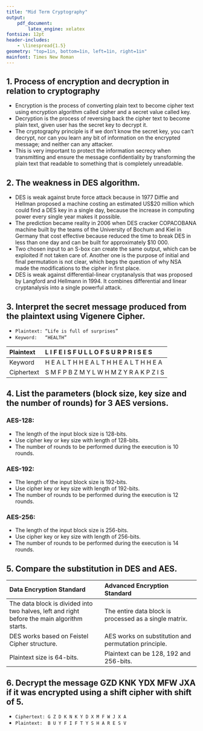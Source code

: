 ---
title: "Mid Term Cryptography"
output: 
    pdf_document:
        latex_engine: xelatex
fontsize: 12pt
header-includes:
    - \linespread{1.5}
geometry: "top=1in, bottom=1in, left=1in, right=1in"
mainfont: Times New Roman
---

## 1. Process of encryption and decryption in relation to cryptography
- Encryption is the process of converting plain text to become cipher text using encryption
algorithm called cipher and a secret value called key.
- Decryption is the process of reversing back the cipher text to become plain text, given user has
the secret key to decrypt it.
- The cryptography principle is if we don’t know the secret key, you can’t decrypt, nor can you
learn any bit of information on the encrypted message; and neither can any attacker.
- This is very important to protect the information secrecy when transmitting and ensure the
message confidentiality by transforming the plain text that readable to something that is
completely unreadable.

## 2. The weakness in DES algorithm.
- DES is weak against brute force attack because in 1977 Diffie and Hellman proposed a
machine costing an estimated US$20 million which could find a DES key in a single day, because
the increase in computing power every single year makes it possible.
- The prediction became reality in 2006 when DES cracker COPACOBANA machine built by the
teams of the University of Bochum and Kiel in Germany that cost effective because reduced the
time to break DES in less than one day and can be built for approximately $10 000.
- Two chosen input to an S-box can create the same output, which can be exploited if not taken
care of. Another one is the purpose of initial and final permutation is not clear, which begs the
question of why NSA made the modifications to the cipher in first place.
- DES is weak against differential-linear cryptanalysis that was proposed by Langford and
Hellmann in 1994. It combines differential and linear cryptanalysis into a single powerful attack.

## 3. Interpret the secret message produced from the plaintext using Vigenere Cipher.

- `Plaintext: “Life is full of surprises”`
- `Keyword:   “HEALTH”`

Plaintext | L I F E I S F U L L O F S U R P R I S E S
:--------- | :----------------------------------------
Keyword | H E A L T H H E A L T H H E A L T H H E A
Ciphertext | S M F P B Z M Y L W H M Z Y R A K P Z I S

\newpage

## 4. List the parameters (block size, key size and the number of rounds) for 3 AES versions.

### AES-128:
- The length of the input block size is 128-bits.
- Use cipher key or key size with length of 128-bits.
- The number of rounds to be performed during the execution is 10 rounds.

### AES-192:
- The length of the input block size is 192-bits.
- Use cipher key or key size with length of 192-bits.
- The number of rounds to be performed during the execution is 12 rounds.

### AES-256:
- The length of the input block size is 256-bits.
- Use cipher key or key size with length of 256-bits.
- The number of rounds to be performed during the execution is 14 rounds.

\newpage

## 5. Compare the substitution in DES and AES.
Data Encryption Standard | Advanced Encryption Standard
:- | :-
The data block is divided into two halves, left and right before the main algorithm starts. | The entire data block is processed as a single matrix.
DES works based on Feistel Cipher structure. | AES works on substitution and permutation principle.
Plaintext size is 64-bits. | Plaintext can be 128, 192 and 256-bits.

## 6. Decrypt the message **GZD KNK YDX MFW JXA** if it was encrypted using a shift cipher with shift of 5.

- `Ciphertext: G Z D K N K Y D X M F W J X A`
- `Plaintext:  B U Y F I F T Y S H A R E S V`